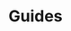 
# Guides

<div class="grid grid-cols-2 gap-6 mb-4">
    <DocCard
		title="AgGrid Table"
		description="Basic introduction on how to use AgGrid Tables."
		href="/docs/misc/guides/aggrid_table"
	/>
    <DocCard
		title="Table"
		description="Basic introduction on how to the Table component."
		href="/docs/misc/guides/table"
    />
	<DocCard
		title="Use SQL to build on external APIs using Sequin"
		description="With Sequin, developers can build on top of third-party services like Salesforce or HubSpot using SQL."
		href="/docs/misc/guides/sequin"
    />
</div>